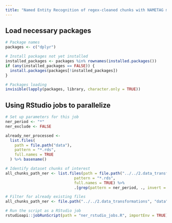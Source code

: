 ```yaml
---
title: "Named Entity Recognition of regex-cleaned chunks with NAMETAG model (via API)"
---
```


## Load necessary packages
```r
# Package names
packages <- c("dplyr")

# Install packages not yet installed
installed_packages <- packages %in% rownames(installed.packages())
if (any(installed_packages == FALSE)) {
  install.packages(packages[!installed_packages])
}

# Packages loading
invisible(lapply(packages, library, character.only = TRUE))

```

## Using RStudio jobs to parallelize 
```r
# Set up parameters for this job
ner_period <- "*"
ner_exclude <- FALSE

already_ner_processed <-
  list.files(
    path = file.path("data"),
    pattern = "*.rds",
    full.names = TRUE
  ) %>% basename()

# Identify dataset chunks of interest
all_chunks_path_ner <- list.files(path = file.path("../../2.data_transformations", "data", "regex_processed"),
                              pattern = "*.rds",
                              full.names = TRUE) %>%
                              .[grep(pattern = ner_period, ., invert = ner_exclude)]

# Filter for already existing files
all_chunks_path_ner <- file.path("../../2.data_transformations", "data", "regex_processed", setdiff(basename(all_chunks_path_ner), gsub("udpipe_", "", already_ner_processed, fixed = TRUE)))

# Run the script as a RStudio job
rstudioapi::jobRunScript(path = "ner_rstudio_jobs.R", importEnv = TRUE)
```

